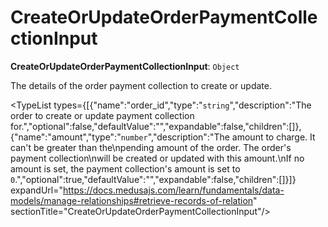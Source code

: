
# CreateOrUpdateOrderPaymentCollectionInput

 **CreateOrUpdateOrderPaymentCollectionInput**: `Object`

The details of the order payment collection to create or update.

<TypeList types={[{"name":"order_id","type":"`string`","description":"The order to create or update payment collection for.","optional":false,"defaultValue":"","expandable":false,"children":[]},{"name":"amount","type":"`number`","description":"The amount to charge. It can't be greater than the\npending amount of the order. The order's payment collection\nwill be created or updated with this amount.\nIf no amount is set, the payment collection's amount is set to `0`.","optional":true,"defaultValue":"","expandable":false,"children":[]}]} expandUrl="https://docs.medusajs.com/learn/fundamentals/data-models/manage-relationships#retrieve-records-of-relation" sectionTitle="CreateOrUpdateOrderPaymentCollectionInput"/>
